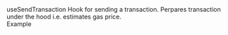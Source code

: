 
<MDXLayout>
    <MDXContentSection>
        <div>
          <div style={{padding: '1em 0 1em 0'}}>          
            <Text variant="heading4" color="white" id="use-send-transaction">useSendTransaction</Text>
            <Text variant="text3" color="grey">
                Hook for sending a transaction. Perpares transaction under the hood i.e. estimates gas price.
            </Text>
            <CodeSyntax codeString={USE_SEND_TRANSACTION} codeType={"app"} />
        </div>
        <div style={{padding: '1em 0 1em 0'}}>          
            <Text variant="heading5" color="white" id="example">Example</Text>
            <CodeSyntax codeString={USE_SEND_TRANSACTION_EXAMPLE} codeType={"app"} />
        </div>
        <FooterRouter
            previousRoute="/action-hooks/use-disconnect"
            previousRouteName="Use Disconnect"
            nextRoute="/action-hooks/use-sign-message"
            nextRouteName="Use Sign Message"
            padding="lg"
        />        
        </div>
    </MDXContentSection>
    <MDXToCSection data={USE_SEND_TRANSACTION_TOC}/>

</MDXLayout>
